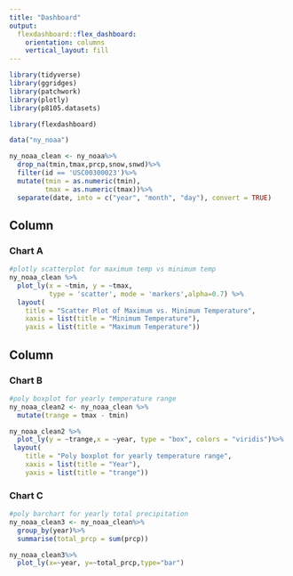 ```yaml
---
title: "Dashboard"
output: 
  flexdashboard::flex_dashboard:
    orientation: columns
    vertical_layout: fill
---
```


```r
library(tidyverse)
library(ggridges)
library(patchwork)
library(plotly)
library(p8105.datasets)

library(flexdashboard)
```

```r
data("ny_noaa")

ny_noaa_clean <- ny_noaa%>%
  drop_na(tmin,tmax,prcp,snow,snwd)%>%
  filter(id == 'USC00300023')%>%
  mutate(tmin = as.numeric(tmin),
         tmax = as.numeric(tmax))%>%
  separate(date, into = c("year", "month", "day"), convert = TRUE)
```


Column {data-width=650}
-----------------------------------------------------------------------

### Chart A

```r
#plotly scatterplot for maximum temp vs minimum temp
ny_noaa_clean %>% 
  plot_ly(x = ~tmin, y = ~tmax,
          type = 'scatter', mode = 'markers',alpha=0.7) %>%
  layout(
    title = "Scatter Plot of Maximum vs. Minimum Temperature",
    xaxis = list(title = "Minimum Temperature"),
    yaxis = list(title = "Maximum Temperature"))
```


Column {data-width=350}
-----------------------------------------------------------------------

### Chart B

```r
#poly boxplot for yearly temperature range
ny_noaa_clean2 <- ny_noaa_clean %>%
  mutate(trange = tmax - tmin)

ny_noaa_clean2 %>%
  plot_ly(y = ~trange,x = ~year, type = "box", colors = "viridis")%>%
 layout(
    title = "Poly boxplot for yearly temperature range",
    xaxis = list(title = "Year"),
    yaxis = list(title = "trange"))
```

### Chart C

```r
#poly barchart for yearly total precipitation
ny_noaa_clean3 <- ny_noaa_clean%>%
  group_by(year)%>%
  summarise(total_prcp = sum(prcp))

ny_noaa_clean3%>%
  plot_ly(x=~year, y=~total_prcp,type="bar")
```

